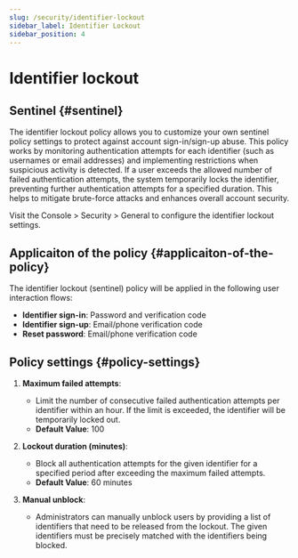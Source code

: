 ```yaml
---
slug: /security/identifier-lockout
sidebar_label: Identifier Lockout
sidebar_position: 4
---
```


# Identifier lockout

## Sentinel \{#sentinel}

The identifier lockout policy allows you to customize your own sentinel policy settings to protect against account sign-in/sign-up abuse. This policy works by monitoring authentication attempts for each identifier (such as usernames or email addresses) and implementing restrictions when suspicious activity is detected. If a user exceeds the allowed number of failed authentication attempts, the system temporarily locks the identifier, preventing further authentication attempts for a specified duration. This helps to mitigate brute-force attacks and enhances overall account security.

Visit the <CloudLink to="/security/general"> Console > Security > General</CloudLink> to configure the identifier lockout settings.

## Applicaiton of the policy \{#applicaiton-of-the-policy}

The identifier lockout (sentinel) policy will be applied in the following user interaction flows:

- **Identifier sign-in**: Password and verification code
- **Identifier sign-up**: Email/phone verification code
- **Reset password**: Email/phone verification code

## Policy settings \{#policy-settings}

1. **Maximum failed attempts**:

   - Limit the number of consecutive failed authentication attempts per identifier within an hour. If the limit is exceeded, the identifier will be temporarily locked out.
   - **Default Value**: 100

2. **Lockout duration (minutes)**:

   - Block all authentication attempts for the given identifier for a specified period after exceeding the maximum failed attempts.
   - **Default Value**: 60 minutes

3. **Manual unblock**:
   - Administrators can manually unblock users by providing a list of identifiers that need to be released from the lockout. The given identifiers must be precisely matched with the identifiers being blocked.
